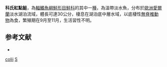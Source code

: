 {{NoteTA|G1=LS}}
{{Speciesbox
| name = 科氏紅點鮭
| image = 
| image_width = 250px
| status = NT
| status_system = IUCN3.1
| genus = Salvelinus
| species = colii
| authority = [[Günther|Günther]], 1863
| synonyms = *''Salmo colii'', Günther, 1863
*''Salvelinus scharffi'', Regan, 1908
}}

'''科氏紅點鮭'''，為[[輻鰭魚綱|輻鰭魚綱]][[鮭形目|鮭形目]][[鮭科|鮭科]]的其中一[[種|種]]，為溫帶淡水魚，分布於[[歐洲|歐洲]][[愛爾蘭|愛爾蘭]]淡水湖泊流域，體長可達30公分，棲息在湖泊底中層水域，以底棲性[[無脊椎動物|無脊椎動物]]為食，繁殖期在9月至11月，生活習性不明。

==参考文献==
*{{FishBase_species|genus=Salvelinus|species=colii|year=2015|month=10}}
{{Taxonbar|from=Q5573851}}

[[Category:紅點鮭屬|colii]]
[[Category:1863年描述的鱼类|S]]